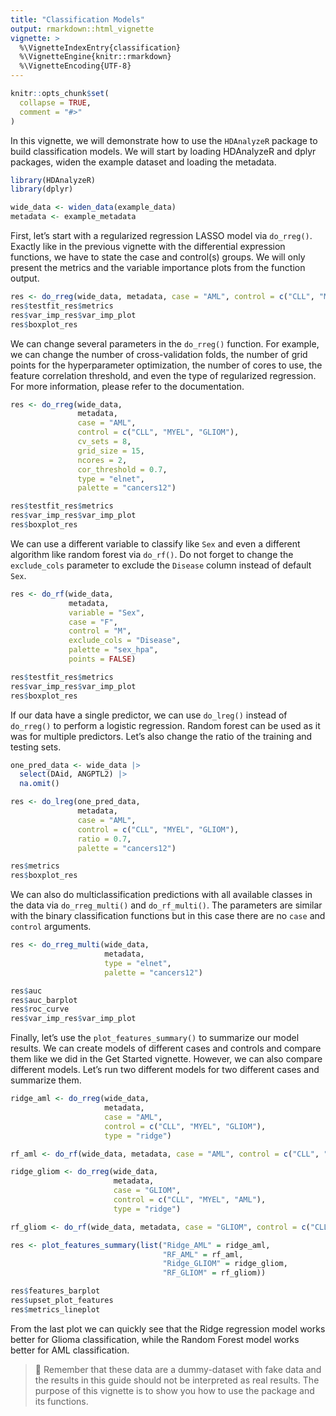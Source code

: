 ```yaml
---
title: "Classification Models"
output: rmarkdown::html_vignette
vignette: >
  %\VignetteIndexEntry{classification}
  %\VignetteEngine{knitr::rmarkdown}
  %\VignetteEncoding{UTF-8}
---
```


```r
knitr::opts_chunk$set(
  collapse = TRUE,
  comment = "#>"
)
```

In this vignette, we will demonstrate how to use the `HDAnalyzeR` package to build classification models. We will start by loading HDAnalyzeR and dplyr packages, widen the example dataset and loading the metadata.

```r
library(HDAnalyzeR)
library(dplyr) 

wide_data <- widen_data(example_data)
metadata <- example_metadata
```

First, let's start with a regularized regression LASSO model via `do_rreg()`. Exactly like in the previous vignette with the differential expression functions, we have to state the case and control(s) groups. We will only present the metrics and the variable importance plots from the function output.

```r
res <- do_rreg(wide_data, metadata, case = "AML", control = c("CLL", "MYEL", "GLIOM"))
res$testfit_res$metrics
res$var_imp_res$var_imp_plot
res$boxplot_res
```

We can change several parameters in the `do_rreg()` function. For example, we can change the number of cross-validation folds, the number of grid points for the hyperparameter optimization, the number of cores to use, the feature correlation threshold, and even the type of regularized regression. For more information, please refer to the documentation.

```r
res <- do_rreg(wide_data, 
               metadata, 
               case = "AML", 
               control = c("CLL", "MYEL", "GLIOM"), 
               cv_sets = 8, 
               grid_size = 15, 
               ncores = 2, 
               cor_threshold = 0.7, 
               type = "elnet",
               palette = "cancers12")

res$testfit_res$metrics
res$var_imp_res$var_imp_plot
res$boxplot_res
```

We can use a different variable to classify like `Sex` and even a different algorithm like random forest via `do_rf()`. Do not forget to change the `exclude_cols` parameter to exclude the `Disease` column instead of default `Sex`.

```r
res <- do_rf(wide_data, 
             metadata, 
             variable = "Sex", 
             case = "F", 
             control = "M", 
             exclude_cols = "Disease", 
             palette = "sex_hpa",
             points = FALSE)

res$testfit_res$metrics
res$var_imp_res$var_imp_plot
res$boxplot_res
```

If our data have a single predictor, we can use `do_lreg()` instead of `do_rreg()` to perform a logistic regression. Random forest can be used as it was for multiple predictors. Let's also change the ratio of the training and testing sets.

```r
one_pred_data <- wide_data |> 
  select(DAid, ANGPTL2) |> 
  na.omit()

res <- do_lreg(one_pred_data, 
               metadata, 
               case = "AML",
               control = c("CLL", "MYEL", "GLIOM"),
               ratio = 0.7,
               palette = "cancers12")

res$metrics
res$boxplot_res
```
We can also do multiclassification predictions with all available classes in the data via `do_rreg_multi()` and `do_rf_multi()`. The parameters are similar with the binary classification functions but in this case there are no `case` and `control` arguments.

```r
res <- do_rreg_multi(wide_data, 
                     metadata, 
                     type = "elnet",
                     palette = "cancers12")
```

```r
res$auc
res$auc_barplot
res$roc_curve
res$var_imp_res$var_imp_plot
```

Finally, let's use the `plot_features_summary()` to summarize our model results. We can create models of different cases and controls and compare them like we did in the Get Started vignette. However, we can also compare different models. Let's run two different models for two different cases and summarize them.

```r
ridge_aml <- do_rreg(wide_data, 
                     metadata, 
                     case = "AML", 
                     control = c("CLL", "MYEL", "GLIOM"), 
                     type = "ridge")

rf_aml <- do_rf(wide_data, metadata, case = "AML", control = c("CLL", "MYEL", "GLIOM"))

ridge_gliom <- do_rreg(wide_data, 
                       metadata, 
                       case = "GLIOM", 
                       control = c("CLL", "MYEL", "AML"), 
                       type = "ridge")

rf_gliom <- do_rf(wide_data, metadata, case = "GLIOM", control = c("CLL", "MYEL", "AML"))
```

```r
res <- plot_features_summary(list("Ridge_AML" = ridge_aml, 
                                  "RF_AML" = rf_aml, 
                                  "Ridge_GLIOM" = ridge_gliom, 
                                  "RF_GLIOM" = rf_gliom))
```

```r
res$features_barplot
res$upset_plot_features
res$metrics_lineplot
```

From the last plot we can quickly see that the Ridge regression model works better for Glioma classification, while the Random Forest model works better for AML classification. 

> 📓 Remember that these data are a dummy-dataset with fake data and the results in this guide should not be interpreted as real results. The purpose of this vignette is to show you how to use the package and its functions.
